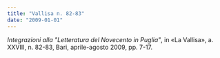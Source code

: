 ```yaml
---
title: "Vallisa n. 82-83"
date: "2009-01-01"
---
```


_Integrazioni alla "Letteratura del Novecento in Puglia"_, in «La
Vallisa», a. XXVIII, n. 82-83, Bari, aprile-agosto 2009, pp. 7-17.

